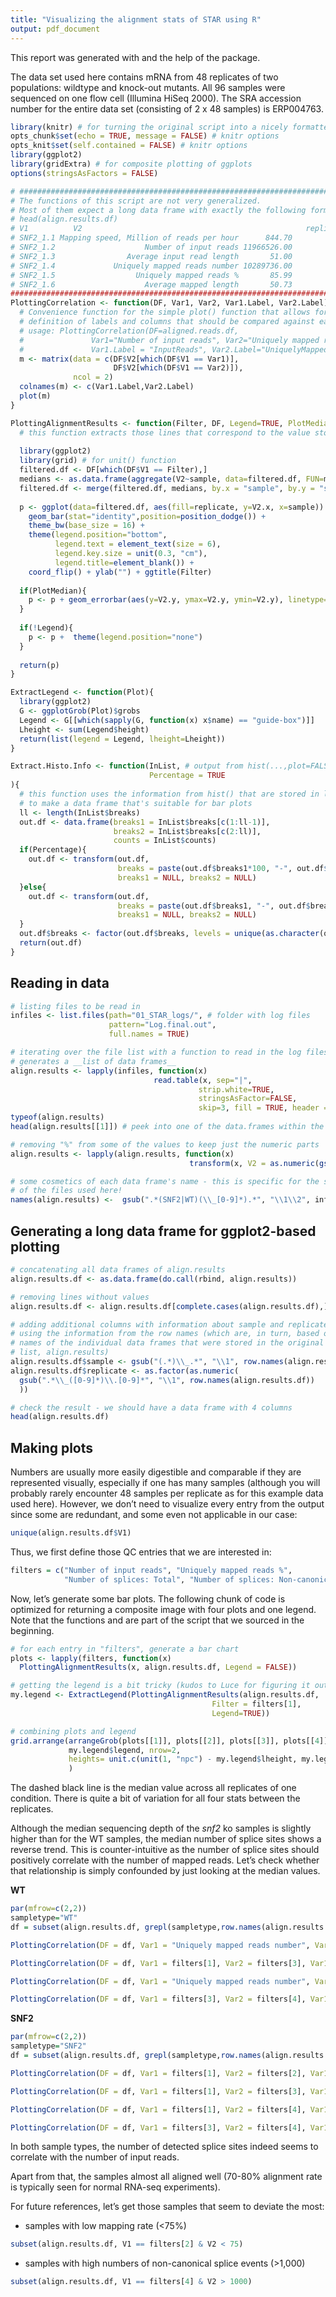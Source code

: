 ```yaml
---
title: "Visualizing the alignment stats of STAR using R"
output: pdf_document
---
```


This report was generated with \textsf{R} and the help of the \texttt{knitR} package.

The data set used here contains mRNA from 48 replicates of two \textit{S. cerevisiae} populations: wildtype and \textit{snf2} knock-out mutants.
All 96 samples were sequenced on one flow cell (Illumina HiSeq 2000).
The SRA accession number for the entire data set (consisting of 2 x 48 samples) is ERP004763. 

\pagenumbering{gobble}

```r
library(knitr) # for turning the original script into a nicely formatted pdf
opts_chunk$set(echo = TRUE, message = FALSE) # knitr options
opts_knit$set(self.contained = FALSE) # knitr options
library(ggplot2)
library(gridExtra) # for composite plotting of ggplots
options(stringsAsFactors = FALSE)
```

```r
# ################################################################################
# The functions of this script are not very generalized.
# Most of them expect a long data frame with exactly the following format:
# head(align.results.df)
# V1          V2                                                  replicate sample
# SNF2_1.1 Mapping speed, Million of reads per hour      844.70         1   SNF2
# SNF2_1.2                    Number of input reads 11966526.00         1   SNF2
# SNF2_1.3                Average input read length       51.00         1   SNF2
# SNF2_1.4             Uniquely mapped reads number 10289736.00         1   SNF2
# SNF2_1.5                  Uniquely mapped reads %       85.99         1   SNF2
# SNF2_1.6                    Average mapped length       50.73         1   SNF2
##################################################################################
PlottingCorrelation <- function(DF, Var1, Var2, Var1.Label, Var2.Label){
  # Convenience function for the simple plot() function that allows for separate
  # definition of labels and columns that should be compared against each other
  # usage: PlottingCorrelation(DF=aligned.reads.df,
  #               Var1="Number of input reads", Var2="Uniquely mapped reads %",
  #               Var1.Label = "InputReads", Var2.Label="UniquelyMappedFraction")
  m <- matrix(data = c(DF$V2[which(DF$V1 == Var1)],
                       DF$V2[which(DF$V1 == Var2)]),
              ncol = 2)
  colnames(m) <- c(Var1.Label,Var2.Label)
  plot(m)
}

PlottingAlignmentResults <- function(Filter, DF, Legend=TRUE, PlotMedian = TRUE){
  # this function extracts those lines that correspond to the value stored in Filter and generates a bar plot where each replicate is shown with a different color
  
  library(ggplot2)
  library(grid) # for unit() function
  filtered.df <- DF[which(DF$V1 == Filter),]
  medians <- as.data.frame(aggregate(V2~sample, data=filtered.df, FUN=median))
  filtered.df <- merge(filtered.df, medians, by.x = "sample", by.y = "sample", all.x=TRUE)
  
  p <- ggplot(data=filtered.df, aes(fill=replicate, y=V2.x, x=sample)) +
    geom_bar(stat="identity",position=position_dodge()) +
    theme_bw(base_size = 16) +
    theme(legend.position="bottom",
          legend.text = element_text(size = 6),
          legend.key.size = unit(0.3, "cm"),
          legend.title=element_blank()) +
    coord_flip() + ylab("") + ggtitle(Filter)
  
  if(PlotMedian){
    p <- p + geom_errorbar(aes(y=V2.y, ymax=V2.y, ymin=V2.y), linetype="dashed")
  }
  
  if(!Legend){
    p <- p +  theme(legend.position="none")
  }
  
  return(p)
}

ExtractLegend <- function(Plot){
  library(ggplot2)
  G <- ggplotGrob(Plot)$grobs
  Legend <- G[[which(sapply(G, function(x) x$name) == "guide-box")]]
  Lheight <- sum(Legend$height)
  return(list(legend = Legend, lheight=Lheight))
}

Extract.Histo.Info <- function(InList, # output from hist(...,plot=FALSE)
                               Percentage = TRUE
){
  # this function uses the information from hist() that are stored in lists
  # to make a data frame that's suitable for bar plots
  ll <- length(InList$breaks)
  out.df <- data.frame(breaks1 = InList$breaks[c(1:ll-1)],
                       breaks2 = InList$breaks[c(2:ll)],
                       counts = InList$counts)
  if(Percentage){
    out.df <- transform(out.df,
                        breaks = paste(out.df$breaks1*100, "-", out.df$breaks2*100, sep = ""),
                        breaks1 = NULL, breaks2 = NULL)
  }else{
    out.df <- transform(out.df,
                        breaks = paste(out.df$breaks1, "-", out.df$breaks2, sep = ""),
                        breaks1 = NULL, breaks2 = NULL)
  }
  out.df$breaks <- factor(out.df$breaks, levels = unique(as.character(out.df$breaks)), ordered = TRUE)
  return(out.df)
}

```

## Reading in data

```r
# listing files to be read in
infiles <- list.files(path="01_STAR_logs/", # folder with log files
                      pattern="Log.final.out",
                      full.names = TRUE)

# iterating over the file list with a function to read in the log files
# generates a __list of data frames__
align.results <- lapply(infiles, function(x)
                                read.table(x, sep="|", 
                                          strip.white=TRUE,
                                          stringsAsFactor=FALSE,
                                          skip=3, fill = TRUE, header = FALSE) )
typeof(align.results)
head(align.results[[1]]) # peek into one of the data.frames within the list

# removing "%" from some of the values to keep just the numeric parts
align.results <- lapply(align.results, function(x)
                                        transform(x, V2 = as.numeric(gsub("%", "", x$V2) )))

# some cosmetics of each data frame's name - this is specific for the sample names
# of the files used here!
names(align.results) <-  gsub(".*(SNF2|WT)(\\_[0-9]*).*", "\\1\\2", infiles)
```

## Generating a long data frame for ggplot2-based plotting

```r
# concatenating all data frames of align.results
align.results.df <- as.data.frame(do.call(rbind, align.results))

# removing lines without values 
align.results.df <- align.results.df[complete.cases(align.results.df),]

# adding additional columns with information about sample and replicate ID,
# using the information from the row names (which are, in turn, based on the
# names of the individual data frames that were stored in the original 
# list, align.results)
align.results.df$sample <- gsub("(.*)\\_.*", "\\1", row.names(align.results.df))
align.results.df$replicate <- as.factor(as.numeric(
  gsub(".*\\_([0-9]*)\\.[0-9]*", "\\1", row.names(align.results.df))
  ))

# check the result - we should have a data frame with 4 columns
head(align.results.df)
```

## Making plots

Numbers are usually more easily digestible and comparable if they are represented visually, especially if one has many samples (although you will probably rarely encounter 48 samples per replicate as for this example data used here).
However, we don't need to visualize every entry from the \texttt{STAR} output since some are redundant, and some even not applicable in our case: 
```r
unique(align.results.df$V1)
```

Thus, we first define those QC entries that we are interested in:
```r
filters = c("Number of input reads", "Uniquely mapped reads %",
            "Number of splices: Total", "Number of splices: Non-canonical")
```

Now, let's generate some bar plots.
The following chunk of code is optimized for returning a composite image with four plots and one legend.
Note that the functions \texttt{PlottingAligmentResults} and \texttt{ExtractLegend} are part of the script that we sourced in the beginning.

```r
# for each entry in "filters", generate a bar chart
plots <- lapply(filters, function(x) 
  PlottingAlignmentResults(x, align.results.df, Legend = FALSE))

# getting the legend is a bit tricky (kudos to Luce for figuring it out)
my.legend <- ExtractLegend(PlottingAlignmentResults(align.results.df, 
                                             Filter = filters[1], 
                                             Legend=TRUE))

# combining plots and legend
grid.arrange(arrangeGrob(plots[[1]], plots[[2]], plots[[3]], plots[[4]], nrow=2),
             my.legend$legend, nrow=2,
             heights= unit.c(unit(1, "npc") - my.legend$lheight, my.legend$lheight)
             )
```

The dashed black line is the median value across all replicates of one condition.
There is quite a bit of variation for all four stats between the replicates. 

Although the median sequencing depth of the _snf2_ ko samples is slightly higher than for the WT samples, the median number of splice sites shows a reverse trend.
This is counter-intuitive as the number of splice sites should positively correlate with the number of mapped reads.
Let's check whether that relationship is simply confounded by just looking at the median values.

\clearpage
__WT__

```r
par(mfrow=c(2,2))
sampletype="WT"
df = subset(align.results.df, grepl(sampletype,row.names(align.results.df)))

PlottingCorrelation(DF = df, Var1 = "Uniquely mapped reads number", Var2 = filters[2], Var1.Label = paste("No. of uniquely mapped reads (",sampletype,")",sep=""), Var2.Label = paste(filters[2]," (",sampletype,")",sep=""))

PlottingCorrelation(DF = df, Var1 = filters[1], Var2 = filters[3], Var1.Label = paste("No. of uniquely mapped reads (",sampletype,")",sep=""), Var2.Label = "Total splice number")

PlottingCorrelation(DF = df, Var1 = "Uniquely mapped reads number", Var2 = filters[4], Var1.Label = paste("No. of uniquely mapped reads (",sampletype,")",sep=""), Var2.Label = "Non-canonical splice events")

PlottingCorrelation(DF = df, Var1 = filters[3], Var2 = filters[4], Var1.Label = paste("Total splice number (",sampletype,")", sep=""), Var2.Label = "Non-canonical splice events")
```

\clearpage
__SNF2__

```r
par(mfrow=c(2,2))
sampletype="SNF2"
df = subset(align.results.df, grepl(sampletype,row.names(align.results.df)))

PlottingCorrelation(DF = df, Var1 = filters[1], Var2 = filters[2], Var1.Label = paste(filters[1], " (",sampletype,")",sep=""), Var2.Label = paste(filters[2]," (",sampletype,")",sep=""))

PlottingCorrelation(DF = df, Var1 = filters[1], Var2 = filters[3], Var1.Label = paste(filters[1]," (",sampletype,")",sep=""), Var2.Label = "Total splice number")

PlottingCorrelation(DF = df, Var1 = filters[1], Var2 = filters[4], Var1.Label = paste(filters[1]," (",sampletype,")",sep=""), Var2.Label = "Non-canonical splice events")

PlottingCorrelation(DF = df, Var1 = filters[3], Var2 = filters[4], Var1.Label = paste("Total splice number (",sampletype,")", sep=""), Var2.Label = "Non-canonical splice events")
```

In both sample types, the number of detected splice sites indeed seems to correlate with the number of input reads.

Apart from that, the samples almost all aligned well (70-80% alignment rate is typically seen for normal RNA-seq experiments).

For future references, let's get those samples that seem to deviate the most:

* samples with low mapping rate (<75%)
```r
subset(align.results.df, V1 == filters[2] & V2 < 75)
```

* samples with high numbers of non-canonical splice events (>1,000)
```r
subset(align.results.df, V1 == filters[4] & V2 > 1000)
```
